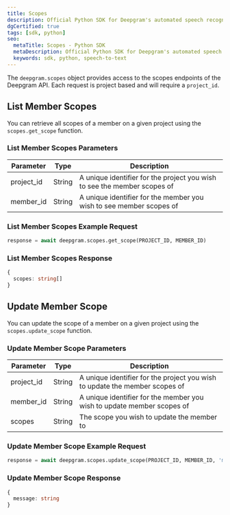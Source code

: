 ```yaml
---
title: Scopes
description: Official Python SDK for Deepgram's automated speech recognition APIs.
dgCertified: true
tags: [sdk, python]
seo:
  metaTitle: Scopes - Python SDK
  metaDescription: Official Python SDK for Deepgram's automated speech recognition APIs.
  keywords: sdk, python, speech-to-text
---
```


The `deepgram.scopes` object provides access to the scopes endpoints of the
Deepgram API. Each request is project based and will require a `project_id`.

## List Member Scopes

You can retrieve all scopes of a member on a given project using the `scopes.get_scope` function.

### List Member Scopes Parameters

| Parameter  | Type   | Description                                                              |
| ---------- | ------ | ------------------------------------------------------------------------ |
| project_id | String | A unique identifier for the project you wish to see the member scopes of |
| member_id  | String | A unique identifier for the member you wish to see member scopes of      |

### List Member Scopes Example Request

```python
response = await deepgram.scopes.get_scope(PROJECT_ID, MEMBER_ID)
```

### List Member Scopes Response

```ts
{
  scopes: string[]
}
```

## Update Member Scope

You can update the scope of a member on a given project using the `scopes.update_scope` function.

### Update Member Scope Parameters

| Parameter  | Type   | Description                                                                 |
| ---------- | ------ | --------------------------------------------------------------------------- |
| project_id | String | A unique identifier for the project you wish to update the member scopes of |
| member_id  | String | A unique identifier for the member you wish to update member scopes of      |
| scopes     | String | The scope you wish to update the member to                                  |

### Update Member Scope Example Request

```python
response = await deepgram.scopes.update_scope(PROJECT_ID, MEMBER_ID, 'member')
```

### Update Member Scope Response

```ts
{
  message: string
}
```
